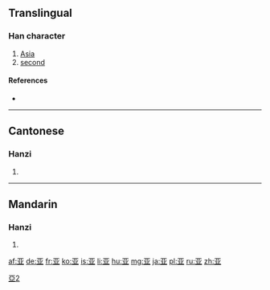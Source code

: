 {{also|亞|亜}}<!-- may be replaced by zh-forms -->
==Translingual==

[[Category:CJKV characters simplified differently in Japan and China|亞2]]

===Han character===
{{Han char|rn=7|rad=二|as=04|sn=6|four=|canj=一廿金 (MTC)}}

# [[Asia]]
# [[second]]

====References====
* {{Han ref|kx=0087.081|hdz=10017.140|uh=4E9A|ud=20122}}

----

==Cantonese==

===Hanzi===
{{yue-hanzi|jyut=|y=a3, nga3|tra=亞}}

# {{defn|lang=yue|sort=二04}}

----

==Mandarin==

===Hanzi===
{{cmn-hanzi|tra=亞|pin=[[yà]] ([[ya4]]), [[yā]] ([[ya1]])|wg=ya<sup>1</sup>, ya<sup>4</sup>}}

# {{defn|lang=cmn|sort=二04}}

[[af:亚]]
[[de:亚]]
[[fr:亚]]
[[ko:亚]]
[[is:亚]]
[[li:亚]]
[[hu:亚]]
[[mg:亚]]
[[ja:亚]]
[[pl:亚]]
[[ru:亚]]
[[zh:亚]]